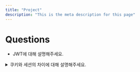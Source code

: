 ```yaml
---
title: "Project"
description: "This is the meta description for this page"
---
```


# Questions

- JWT에 대해 설명해주세요.

<details>
  <summary>쿠키와 세션의 차이에 대해 설명해주세요.</summary>
  쿠키는 로컬에서 저장되며 사용자가 쿠키를 저장할 때 설정하는 만료일자에 만료됩니다.
  반면 세션은 서버에 저장이되며 브라우저가 종료되면 삭제됩니다.
</details>
